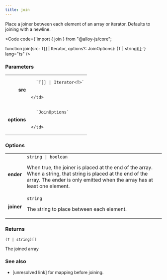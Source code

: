```yaml
---
title: join
---
```





Place a joiner between each element of an array or iterator. Defaults to joining with a newline.

<Code code={`import { join } from "@alloy-js/core";

function join<T>(src: T[] | Iterator<T>, options?: JoinOptions): (T | string)[];`} lang="ts" />

### Parameters

<table>
  <tr>
    <td style="text-align: right;font-weight: bold;">src</td>
    <td>
    
      `T[] | Iterator<T>`
      
      
    </td>
  </tr>
  <tr>
    <td style="text-align: right;font-weight: bold;">options</td>
    <td>
    
      `JoinOptions`
      
      
    </td>
  </tr>
</table>

### Options

<table>
  <tr>
    <td style="text-align: right;font-weight: bold;">ender</td>
    <td>
      <Badge text="optional" variant="note" size="small" /> <code>string | boolean</code>
  
  When true, the joiner is placed at the end of the array. When a string, that string is placed at the end of the array. The ender is only emitted when the array has at least one element.
  
  
  </td>
  </tr>
  <tr>
    <td style="text-align: right;font-weight: bold;">joiner</td>
    <td>
      <Badge text="optional" variant="note" size="small" /> <code>string</code>
  
  The string to place between each element.
  
  
  </td>
  </tr>
</table>

### Returns

<code>(T | string)[]</code>

The joined array







### See also


* [unresolved link] for mapping before joining.

